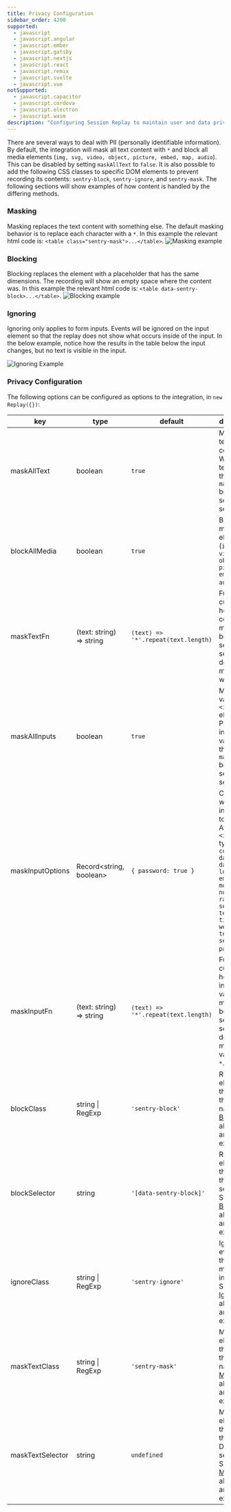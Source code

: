```yaml
---
title: Privacy Configuration
sidebar_order: 4200
supported:
  - javascript
  - javascript.angular
  - javascript.ember
  - javascript.gatsby
  - javascript.nextjs
  - javascript.react
  - javascript.remix
  - javascript.svelte
  - javascript.vue
notSupported:
  - javascript.capacitor
  - javascript.cordova
  - javascript.electron
  - javascript.wasm
description: "Configuring Session Replay to maintain user and data privacy."
---
```


<Include name="beta-note-session-replay.mdx" />

There are several ways to deal with PII (personally identifiable information). By default, the integration will mask all text content with `*` and block all media elements (`img, svg, video, object, picture, embed, map, audio`). This can be disabled by setting `maskAllText` to `false`. It is also possible to add the following CSS classes to specific DOM elements to prevent recording its contents: `sentry-block`, `sentry-ignore`, and `sentry-mask`. The following sections will show examples of how content is handled by the differing methods.

### Masking
Masking replaces the text content with something else. The default masking behavior is to replace each character with a `*`. In this example the relevant html code is: `<table class="sentry-mask">...</table>`.
![Masking example](./session-replay-masking.png)

### Blocking
Blocking replaces the element with a placeholder that has the same dimensions. The recording will show an empty space where the content was. In this example the relevant html code is: `<table data-sentry-block>...</table>`.
![Blocking example](./session-replay-blocking.png)

### Ignoring
Ignoring only applies to form inputs. Events will be ignored on the input element so that the replay does not show what occurs inside of the input. In the below example, notice how the results in the table below the input changes, but no text is visible in the input.

![Ignoring Example](./session-replay-ignore-input.gif)

### Privacy Configuration

The following options can be configured as options to the integration, in `new Replay({})`:

| key              | type                     | default                             | description |
| ---------------- | ------------------------ | ----------------------------------- | --- |
| maskAllText      | boolean                  | `true`                              | Mask _all_ text content. Will pass text content through `maskTextFn` before sending to server. |
| blockAllMedia    | boolean                  | `true`                              | Block _all_ media elements (`img, svg, video, object, picture, embed, map, audio`) |
| maskTextFn       | (text: string) => string | `(text) => '*'.repeat(text.length)` | Function to customize how text content is masked before sending to server. By default, masks text with `*`. |
| maskAllInputs    | boolean                  | `true`                              | Mask values of `<input>` elements. Passes input values through `maskInputFn` before sending to server. |
| maskInputOptions | Record<string, boolean>  | `{ password: true }`                | Customize which inputs `type` to mask. <br /> Available `<input>` types: `color, date, datetime-local, email, month, number, range, search, tel, text, time, url, week, textarea, select, password`. |
| maskInputFn      | (text: string) => string | `(text) => '*'.repeat(text.length)` | Function to customize how form input values are masked before sending to server. By default, masks values with `*`. |
| blockClass       | string \| RegExp         | `'sentry-block'`                    | Redact all elements that match the class name. See [Blocking](#blocking) above for an example. |
| blockSelector    | string                   | `'[data-sentry-block]'`             | Redact all elements that match the DOM selector. See [Blocking](#blocking) above for an example. |
| ignoreClass      | string \| RegExp         | `'sentry-ignore'`                   | Ignores all events on the matching input field. See [Ignoring](#ignoring) above for an example. |
| maskTextClass    | string \| RegExp         | `'sentry-mask'`                     | Mask all elements that match the class name. See [Masking](#masking) above for an example. |
| maskTextSelector | string                   | `undefined`                         | Mask all elements that match the given DOM selector. See [Masking](#masking) above for an example. |

